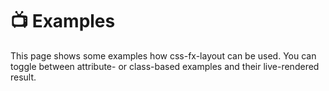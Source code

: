 
# 📺 Examples

This page shows some examples how css-fx-layout can be used. You can toggle between attribute- or class-based
examples and their live-rendered result.

<Examples />